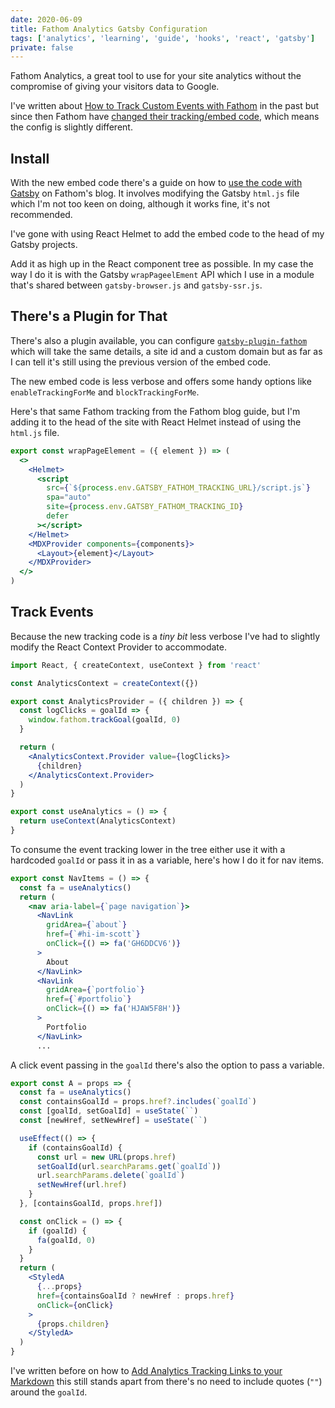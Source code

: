 ```yaml
---
date: 2020-06-09
title: Fathom Analytics Gatsby Configuration
tags: ['analytics', 'learning', 'guide', 'hooks', 'react', 'gatsby']
private: false
---
```


Fathom Analytics, a great tool to use for your site analytics without
the compromise of giving your visitors data to Google.

I've written about [How to Track Custom Events with Fathom] in the
past but since then Fathom have [changed their tracking/embed code],
which means the config is slightly different.

## Install

With the new embed code there's a guide on how to [use the code with
Gatsby] on Fathom's blog. It involves modifying the Gatsby `html.js`
file which I'm not too keen on doing, although it works fine, it's not
recommended.

I've gone with using React Helmet to add the embed code to the head of
my Gatsby projects.

Add it as high up in the React component tree as possible. In my case
the way I do it is with the Gatsby `wrapPageelEment` API which I use
in a module that's shared between `gatsby-browser.js` and
`gatsby-ssr.js`.

## There's a Plugin for That

There's also a plugin available, you can configure
[`gatsby-plugin-fathom`] which will take the same details, a site id
and a custom domain but as far as I can tell it's still using the
previous version of the embed code.

The new embed code is less verbose and offers some handy options like
`enableTrackingForMe` and `blockTrackingForMe`.

Here's that same Fathom tracking from the Fathom blog guide, but I'm
adding it to the head of the site with React Helmet instead of using
the `html.js` file.

```jsx
export const wrapPageElement = ({ element }) => (
  <>
    <Helmet>
      <script
        src={`${process.env.GATSBY_FATHOM_TRACKING_URL}/script.js`}
        spa="auto"
        site={process.env.GATSBY_FATHOM_TRACKING_ID}
        defer
      ></script>
    </Helmet>
    <MDXProvider components={components}>
      <Layout>{element}</Layout>
    </MDXProvider>
  </>
)
```

## Track Events

Because the new tracking code is a _tiny bit_ less verbose I've had to
slightly modify the React Context Provider to accommodate.

```jsx
import React, { createContext, useContext } from 'react'

const AnalyticsContext = createContext({})

export const AnalyticsProvider = ({ children }) => {
  const logClicks = goalId => {
    window.fathom.trackGoal(goalId, 0)
  }

  return (
    <AnalyticsContext.Provider value={logClicks}>
      {children}
    </AnalyticsContext.Provider>
  )
}

export const useAnalytics = () => {
  return useContext(AnalyticsContext)
}
```

To consume the event tracking lower in the tree either use it with a
hardcoded `goalId` or pass it in as a variable, here's how I do it for
nav items.

```jsx
export const NavItems = () => {
  const fa = useAnalytics()
  return (
    <nav aria-label={`page navigation`}>
      <NavLink
        gridArea={`about`}
        href={`#hi-im-scott`}
        onClick={() => fa('GH6DDCV6')}
      >
        About
      </NavLink>
      <NavLink
        gridArea={`portfolio`}
        href={`#portfolio`}
        onClick={() => fa('HJAW5F8H')}
      >
        Portfolio
      </NavLink>
      ...
```

A click event passing in the `goalId` there's also the option to pass
a variable.

```jsx
export const A = props => {
  const fa = useAnalytics()
  const containsGoalId = props.href?.includes(`goalId`)
  const [goalId, setGoalId] = useState(``)
  const [newHref, setNewHref] = useState(``)

  useEffect(() => {
    if (containsGoalId) {
      const url = new URL(props.href)
      setGoalId(url.searchParams.get(`goalId`))
      url.searchParams.delete(`goalId`)
      setNewHref(url.href)
    }
  }, [containsGoalId, props.href])

  const onClick = () => {
    if (goalId) {
      fa(goalId, 0)
    }
  }
  return (
    <StyledA
      {...props}
      href={containsGoalId ? newHref : props.href}
      onClick={onClick}
    >
      {props.children}
    </StyledA>
  )
}
```

I've written before on how to [Add Analytics Tracking Links to your
Markdown] this still stands apart from there's no need to include
quotes (`""`) around the `goalId`.

<!-- Links -->

[how to track custom events with fathom]:
  http://localhost:4512/2020/01/02/track-custom-events-with-fathom-analytics
[changed their tracking/embed code]:
  https://usefathom.com/support/tracking
[use the code with gatsby]:
  https://usefathom.com/integrations/gatsbyjs
[`gatsby-plugin-fathom`]:
  https://www.gatsbyjs.org/packages/gatsby-plugin-fathom/
[add analytics tracking links to your markdown]:
  https://scottspence.com/2020/04/18/add-tracking-links-to-your-markdown/
